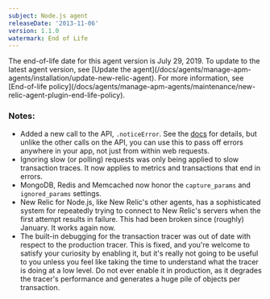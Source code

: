 ```yaml
---
subject: Node.js agent
releaseDate: '2013-11-06'
version: 1.1.0
watermark: End of Life
---
```


<Callout variant="important">
  The end-of-life date for this agent version is July 29, 2019. To update to the latest agent version, see [Update the agent](/docs/agents/manage-apm-agents/installation/update-new-relic-agent). For more information, see [End-of-life policy](/docs/agents/manage-apm-agents/maintenance/new-relic-agent-plugin-end-life-policy).
</Callout>

### Notes:

* Added a new call to the API, `.noticeError`. See the [docs](https://npmjs.org/package/newrelic) for details, but unlike the other calls on the API, you can use this to pass off errors anywhere in your app, not just from within web requests.
* Ignoring slow (or polling) requests was only being applied to slow transaction traces. It now applies to metrics and transactions that end in errors.
* MongoDB, Redis and Memcached now honor the `capture_params` and `ignored_params` settings.
* New Relic for Node.js, like New Relic's other agents, has a sophisticated system for repeatedly trying to connect to New Relic's servers when the first attempt results in failure. This had been broken since (roughly) January. It works again now.
* The built-in debugging for the transaction tracer was out of date with respect to the production tracer. This is fixed, and you're welcome to satisfy your curiosity by enabling it, but it's really not going to be useful to you unless you feel like taking the time to understand what the tracer is doing at a low level. Do not ever enable it in production, as it degrades the tracer's performance and generates a huge pile of objects per transaction.
